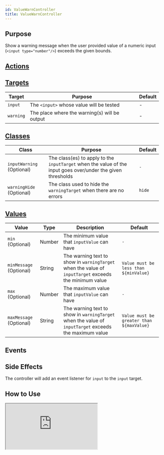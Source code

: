 ```yaml
---
id: ValueWarnController
title: ValueWarnController
---
```




## Purpose

Show a warning message when the user provided value of a numeric input (`<input type="number"/>`) exceeds the given bounds.


## [Actions](https://stimulus.hotwire.dev/reference/actions)
<NoActions/>

## [Targets](https://stimulus.hotwire.dev/reference/targets)

| Target    | Purpose                                       | Default |
|-----------|-----------------------------------------------|---------|
| `input`   | The `<input>` whose value will be tested      | -       |
| `warning` | The place where the warning(s) will be output | -       |

## [Classes](https://stimulus.hotwire.dev/reference/classes)

| Class                     | Purpose                                                                                                      | Default |
|---------------------------|--------------------------------------------------------------------------------------------------------------|---------|
| `inputWarning` (Optional) | The class(es) to apply to the `inputTarget` when the value of the input goes over/under the given thresholds | `-`     |
| `warningHide` (Optional)  | The class used to hide the `warningTarget` when there are no errors                                          | `hide`  |

## [Values](https://stimulus.hotwire.dev/reference/values)

| Value                   | Type   | Description                                                                                           | Default                                  |
|-------------------------|--------|-------------------------------------------------------------------------------------------------------|------------------------------------------|
| `min` (Optional)        | Number | The minimum value that `inputValue` can have                                                          | `-`                                      |
| `minMessage` (Optional) | String | The warning text to show in `warningTarget` when the value of `inputTarget` exceeds the minimum value | `Value must be less than ${minValue}`    |
| `max` (Optional)        | Number | The maximum value that `inputValue` can have                                                          | `-`                                      |
| `maxMessage` (Optional) | String | The warning text to show in `warningTarget` when the value of `inputTarget` exceeds the maximum value | `Value must be greater than ${maxValue}` |

## Events
<NoEvents/>

## Side Effects

The controller will add an event listener for `input` to the `input` target.


## How to Use

<iframe
  src="https:///stimulus-library.netlify.app/controllers/value_warn_controller.html"
  style={{width: "100%", height: "500px", border: "0", borderRadius: "4px", overflow: "hidden"}}
  sandbox="allow-forms allow-modals allow-popups allow-presentation allow-same-origin allow-scripts"
/>

